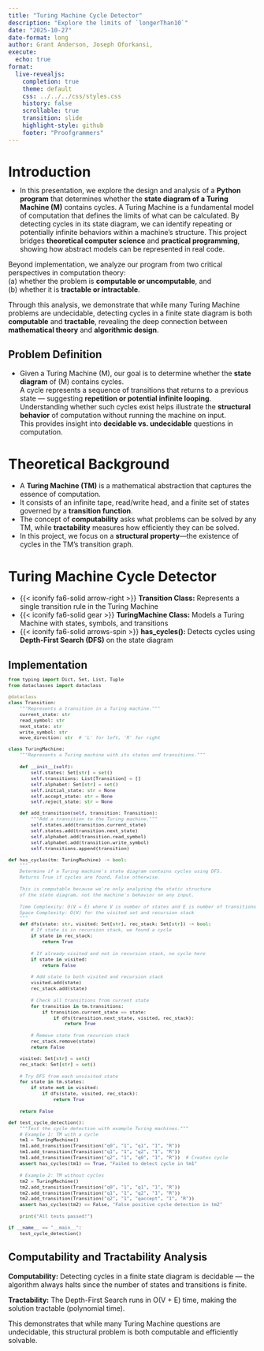 ```yaml
---
title: "Turing Machine Cycle Detector"
description: "Explore the limits of `longerThan10`"
date: "2025-10-27"
date-format: long
author: Grant Anderson, Joseph Oforkansi, 
execute:
  echo: true
format:
  live-revealjs:
    completion: true
    theme: default
    css: ../../../css/styles.css
    history: false
    scrollable: true
    transition: slide
    highlight-style: github
    footer: "Proofgrammers"
---
```


# Introduction

::: {.fragment style="margin-top: -0.5em; font-size: 1em;"} 
- In this presentation, we explore the design and analysis of a **Python program** that determines whether the **state diagram of a Turing Machine (M)** contains cycles. A Turing Machine is a fundamental model of computation that defines the limits of what can be calculated. By detecting cycles in its state diagram, we can identify repeating or potentially infinite behaviors within a machine’s structure. This project bridges **theoretical computer science** and **practical programming**, showing how abstract models can be represented in real code.  

Beyond implementation, we analyze our program from two critical perspectives in computation theory:  
(a) whether the problem is **computable or uncomputable**, and  
(b) whether it is **tractable or intractable**.  

Through this analysis, we demonstrate that while many Turing Machine problems are undecidable, detecting cycles in a finite state diagram is both **computable** and **tractable**, revealing the deep connection between **mathematical theory** and **algorithmic design**.
:::

##  Problem Definition

::: {.fragment style="margin-top: 1.0em; font-size: 1.0em;"} 
- Given a Turing Machine \(M\), our goal is to determine whether the **state diagram** of \(M\) contains cycles.  
A cycle represents a sequence of transitions that returns to a previous state — suggesting **repetition or potential infinite looping**.  
Understanding whether such cycles exist helps illustrate the **structural behavior** of computation without running the machine on input.  
This provides insight into **decidable vs. undecidable** questions in computation.
:::

# Theoretical Background

::: {.fragment style="font-size: 1em;"}
- A **Turing Machine (TM)** is a mathematical abstraction that captures the essence of computation.  
- It consists of an infinite tape, read/write head, and a finite set of states governed by a **transition function**.  
- The concept of **computability** asks what problems can be solved by any TM, while **tractability** measures how efficiently they can be solved.  
- In this project, we focus on a **structural property**—the existence of cycles in the TM’s transition graph.
:::

# Turing Machine Cycle Detector

::: {.fragment style="font-size: 1em;"}
- {{< iconify fa6-solid arrow-right >}} **Transition Class:** Represents a single transition rule in the Turing Machine  
- {{< iconify fa6-solid gear >}} **TuringMachine Class:** Models a Turing Machine with states, symbols, and transitions  
- {{< iconify fa6-solid arrows-spin >}} **has_cycles():** Detects cycles using **Depth-First Search (DFS)** on the state diagram
:::

## Implementation

::: {.fragment style="margin-top: -0.5em; font-size: 0.8em;"} 
```python
from typing import Dict, Set, List, Tuple
from dataclasses import dataclass

@dataclass
class Transition:
    """Represents a transition in a Turing machine."""
    current_state: str
    read_symbol: str
    next_state: str
    write_symbol: str
    move_direction: str  # 'L' for left, 'R' for right

class TuringMachine:
    """Represents a Turing machine with its states and transitions."""
    
    def __init__(self):
        self.states: Set[str] = set()
        self.transitions: List[Transition] = []
        self.alphabet: Set[str] = set()
        self.initial_state: str = None
        self.accept_state: str = None
        self.reject_state: str = None

    def add_transition(self, transition: Transition):
        """Add a transition to the Turing machine."""
        self.states.add(transition.current_state)
        self.states.add(transition.next_state)
        self.alphabet.add(transition.read_symbol)
        self.alphabet.add(transition.write_symbol)
        self.transitions.append(transition)

def has_cycles(tm: TuringMachine) -> bool:
    """
    Determine if a Turing machine's state diagram contains cycles using DFS.
    Returns True if cycles are found, False otherwise.
    
    This is computable because we're only analyzing the static structure
    of the state diagram, not the machine's behavior on any input.
    
    Time Complexity: O(V + E) where V is number of states and E is number of transitions
    Space Complexity: O(V) for the visited set and recursion stack
    """
    def dfs(state: str, visited: Set[str], rec_stack: Set[str]) -> bool:
        # If state is in recursion stack, we found a cycle
        if state in rec_stack:
            return True
            
        # If already visited and not in recursion stack, no cycle here
        if state in visited:
            return False
            
        # Add state to both visited and recursion stack
        visited.add(state)
        rec_stack.add(state)
        
        # Check all transitions from current state
        for transition in tm.transitions:
            if transition.current_state == state:
                if dfs(transition.next_state, visited, rec_stack):
                    return True
                    
        # Remove state from recursion stack
        rec_stack.remove(state)
        return False

    visited: Set[str] = set()
    rec_stack: Set[str] = set()
    
    # Try DFS from each unvisited state
    for state in tm.states:
        if state not in visited:
            if dfs(state, visited, rec_stack):
                return True
                
    return False

def test_cycle_detection():
    """Test the cycle detection with example Turing machines."""
    # Example 1: TM with a cycle
    tm1 = TuringMachine()
    tm1.add_transition(Transition("q0", "1", "q1", "1", "R"))
    tm1.add_transition(Transition("q1", "1", "q2", "1", "R"))
    tm1.add_transition(Transition("q2", "1", "q0", "1", "R"))  # Creates cycle
    assert has_cycles(tm1) == True, "Failed to detect cycle in tm1"
    
    # Example 2: TM without cycles
    tm2 = TuringMachine()
    tm2.add_transition(Transition("q0", "1", "q1", "1", "R"))
    tm2.add_transition(Transition("q1", "1", "q2", "1", "R"))
    tm2.add_transition(Transition("q2", "1", "qaccept", "1", "R"))
    assert has_cycles(tm2) == False, "False positive cycle detection in tm2"
    
    print("All tests passed!")

if __name__ == "__main__":
    test_cycle_detection()
```
:::

## Computability and Tractability Analysis

::: {.fragment style="margin-top: .75em; font-size: 1.0em;"} 

**Computability:**
Detecting cycles in a finite state diagram is decidable — the algorithm always halts since the number of states and transitions is finite.

**Tractability:**
The Depth-First Search runs in O(V + E) time, making the solution tractable (polynomial time).

This demonstrates that while many Turing Machine questions are undecidable, this structural problem is both computable and efficiently solvable.
:::

## 

::: {.fragment style="margin-top: 0em; font-size: 1.0em;"} 

:::

# 

::: {.fragment style="margin-top: 0.5em; font-size: 1.0em;"}

:::

::: {.fragment style="margin-top: 1.0em; font-size: 1.0em; font-weight: bold;"}

:::


